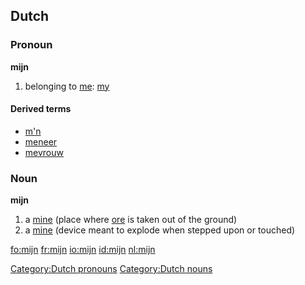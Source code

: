 ==Dutch==

===Pronoun===
'''mijn'''  {{context|dependent possessive}}

# belonging to [[me]]: [[my]]

====Derived terms====
* [[m'n]]
* [[meneer]]
* [[mevrouw]]

===Noun===
'''mijn''' {{f}}

# a [[mine]] (place where [[ore]] is taken out of the ground)
# a [[mine]] (device meant to explode when stepped upon or touched)

[[Category:Dutch pronouns]]
[[Category:Dutch nouns]]

[[fo:mijn]]
[[fr:mijn]]
[[io:mijn]]
[[id:mijn]]
[[nl:mijn]]